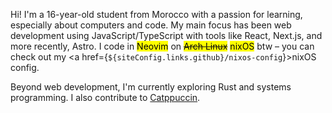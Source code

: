 
Hi! I'm a 16-year-old student from Morocco with a passion for learning, especially about computers and code. My main focus has been web development using JavaScript/TypeScript with tools like React, Next.js, and more recently, Astro. I code in <mark>Neovim</mark> on ~~<mark>Arch Linux</mark>~~ <mark>nixOS</mark> btw – you can check out my <a href={`${siteConfig.links.github}/nixos-config`}>nixOS config</a>.

Beyond web development, I'm currently exploring Rust and systems programming. I also contribute to [Catppuccin](https://github.com/catppuccin).
